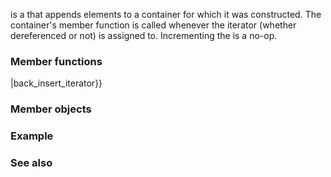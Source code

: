 {{cpp/title|back_insert_iterator}}
{{cpp/iterator/back_insert_iterator/navbar}}
{{dcl begin}}
{{dcl header|iterator}}
{{dcl rev begin}}
{{dcl|until=c++17|1=
template&lt; class Container &gt;
class back_insert_iterator
    : public std::iterator&lt;std::output_iterator_tag, void, void, void, void&gt;
}}
{{dcl|since=c++17|1=
template&lt; class Container &gt;
class back_insert_iterator;
}}
{{dcl rev end}}
{{dcl end}}

{{tt|std::back_insert_iterator}} is a {{named req|OutputIterator}} that appends elements to a container for which it was constructed. The container's {{tt|push_back()}} member function is called whenever the iterator (whether dereferenced or not) is assigned to. Incrementing the {{tt|std::back_insert_iterator}} is a no-op.

{{cpp/iterator/iterator/inherit|std::output_iterator_tag|void|void|void|void|ext=
{{dsc|{{tt|container_type}}|{{tt|Container}}}}
}}

===Member functions===
{{dsc begin}}
{{dsc inc|cpp/iterator/inserter/dsc constructor|back_insert_iterator}}
{{dsc inc|cpp/iterator/inserter/dsc operator{{=}}|back_insert_iterator}}
{{dsc inc|cpp/iterator/inserter/dsc operator*|back_insert_iterator}}
{{dsc inc|cpp/iterator/inserter/dsc operator_arith|back_insert_iterator}}
{{dsc end}}

===Member objects===
{{dsc begin}}
{{dsc hitem|Member name|Definition}}
{{dsc|{{tt|container}} {{mark|protected}}|a pointer of type {{tt|Container*}}}}
{{dsc end}}

===Example===
{{example
|code=
#include &lt;algorithm&gt;
#include &lt;iostream&gt;
#include &lt;iterator&gt;
#include &lt;vector&gt;

int main()
{
    std::vector&lt;int&gt; v;

    std::generate_n(
        std::back_insert_iterator&lt;std::vector&lt;int&gt;&gt;(v),
            // Or use std::back_inserter helper
            // Or use std::back_insert_iterator(v) C++17's syntax
        10,
        [n = 0]() mutable { return ++n; }
    );

    for (int n : v)
        std::cout &lt;&lt; n &lt;&lt; ' ';
    std::cout &lt;&lt; '\n';
}
|output=
1 2 3 4 5 6 7 8 9 10
}}

===See also===
{{dsc begin}}
{{dsc inc|cpp/iterator/dsc back_inserter}}
{{dsc inc|cpp/iterator/dsc front_insert_iterator}}
{{dsc inc|cpp/iterator/dsc insert_iterator}}
{{dsc end}}

{{langlinks|de|es|fr|it|ja|pt|ru|zh}}